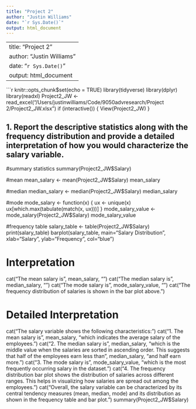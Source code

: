 ```yaml
---
title: "Project 2"
author: "Justin Williams"
date: "`r Sys.Date()`"
output: html_document
---
```


---
title: "Project 2"
author: "Justin Williams"
date: "`r Sys.Date()`"
output: html_document
---

```r
knitr::opts_chunk$set(echo = TRUE)
library(tidyverse)
library(dplyr)
library(readxl)
Project2_JW <- read_excel("/Users/justinwilliams/Code/9050advresearch/Project 2/Project2_JW.xlsx")
if (interactive()) {
  View(Project2_JW)
}

## 1. Report the descriptive statistics along with the frequency distribution and provide a detailed interpretation of how you would characterize the salary variable.
#summary statistics
summary(Project2_JW$Salary)

#mean
mean_salary <- mean(Project2_JW$Salary)
mean_salary

#median
median_salary <- median(Project2_JW$Salary)
median_salary

#mode
mode_salary <- function(x) {
  ux <- unique(x)
  ux[which.max(tabulate(match(x, ux)))]
}
mode_salary_value <- mode_salary(Project2_JW$Salary)
mode_salary_value

#frequency table
salary_table <- table(Project2_JW$Salary)
print(salary_table)
barplot(salary_table, main="Salary Distribution", xlab="Salary", ylab="Frequency", col="blue")

# Interpretation
cat("The mean salary is", mean_salary, "\n")
cat("The median salary is", median_salary, "\n")
cat("The mode salary is", mode_salary_value, "\n")
cat("The frequency distribution of salaries is shown in the bar plot above.\n")

# Detailed Interpretation
cat("The salary variable shows the following characteristics:\n")
cat("1. The mean salary is", mean_salary, "which indicates the average salary of the employees.\n")
cat("2. The median salary is", median_salary, "which is the middle value when the salaries are sorted in ascending order. This suggests that half of the employees earn less than", median_salary, "and half earn more.\n")
cat("3. The mode salary is", mode_salary_value, "which is the most frequently occurring salary in the dataset.\n")
cat("4. The frequency distribution bar plot shows the distribution of salaries across different ranges. This helps in visualizing how salaries are spread out among the employees.\n")
cat("Overall, the salary variable can be characterized by its central tendency measures (mean, median, mode) and its distribution as shown in the frequency table and bar plot.\n")
summary(Project2_JW$Salary)
